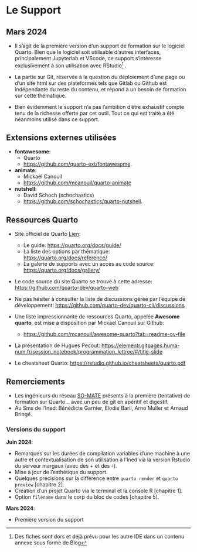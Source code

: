 
# Le Support {.unnumbered}

## Mars 2024 {.unnumbered}

* Il s'agit de la première version d'un support de formation sur le logiciel Quarto.  Bien que le logiciel soit  utilisable d'autres interfaces, principalement Jupyterlab et VScode,  ce support s'intéresse exclusivement à son utilisation avec RStudio^[Des fiches sont dors et déjà prévu pour les autre IDE dans un contenu annexe sous forme de Blog] . 

* La partie sur Git, réservée à la question du déploiement d'une page ou d'un site html sur des plateformes tels que Gitlab ou Github est indépendante du reste du contenu, et répond à un besoin de formation sur cette thématique.

* Bien évidemment le support n'a pas l'ambition d'être exhaustif compte tenu de la richesse offerte par cet outil. Tout ce qui est traité a été néanmoins utilisé dans ce support. 
  

## Extensions externes utilisées{.unnumbered}

* **fontawesome**:
  * Quarto
  * <https://github.com/quarto-ext/fontawesome>.

* **animate**:
  * Mickaël Canouil 
  * <https://github.com/mcanouil/quarto-animate>

* **nutshell**:
  * David Schoch (schochastics)
  * <https://github.com/schochastics/quarto-nutshell>.


## Ressources Quarto {.unnumbered}

* Site officiel de Quarto [Lien](https://quarto.org/): 
  * Le guide: <https://quarto.org/docs/guide/>
  * La liste des options par thématique: <https://quarto.org/docs/reference/>
  * La galerie de supports avec un accès au code source: <https://quarto.org/docs/gallery/>
* Le code source du site Quarto se trouve à cette adresse: <https://github.com/quarto-dev/quarto-web>
* Ne pas hésiter à consulter la liste de discussions gérée par l'équipe de développement: <https://github.com/quarto-dev/quarto-cli/discussions>
  
* Une liste impressionnante de ressources Quarto, appelée **Awesome quarto**, est mise à disposition par Mickael Canouil sur Github: 
  * <https://github.com/mcanouil/awesome-quarto?tab=readme-ov-file>

* La présentation de Hugues Pecout: <https://elementr.gitpages.huma-num.fr/session_notebook/programmation_lettree/#/title-slide>

* Le cheatsheet Quarto: <https://rstudio.github.io/cheatsheets/quarto.pdf>

 
## Remerciements

* Les ingénieurs du réseau [SO-MATE](https://mate-shs.cnrs.fr/les-groupes/so-mate-mate-shs-sud-ouest-2/) présents à la première (tentative) de formation sur Quarto... avec un peu de git en apéritif et digestif.  
* Au Sms de l'Ined: Bénédicte Garnier, Elodie Baril, Arno Muller et Arnaud Bringé.


::: {.callout-note collapse=true}

### Versions du support


**Juin 2024**:  

* Remarques sur les durées de compilation variables d'une machine à une autre et contextualisation de son utilisation à l'Ined via la version Rstudio du serveur margaux (avec des + et des -).
* Mise à jour de l'esthétique du support.
* Quelques précisions sur la différence entre `quarto render` et `quarto preview` [chapitre 2].
* Création d'un projet Quarto via le terminal et la console R [chapitre 1].
* Option `filename` dans le corp du bloc de codes [chapitre 5].

**Mars 2024**: 

* Première version du support


:::



